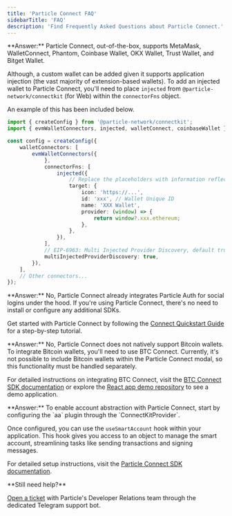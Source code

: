 ```yaml
---
title: 'Particle Connect FAQ'
sidebarTitle: 'FAQ'
description: 'Find Frequently Asked Questions about Particle Connect.'
---
```


<AccordionGroup>

<Accordion title="How do I add a custom wallet to Particle Connect?" icon="ethereum">
**Answer:** Particle Connect, out-of-the-box, supports MetaMask, WalletConnect, Phantom, Coinbase Wallet, OKX Wallet, Trust Wallet, and Bitget Wallet.

Although, a custom wallet can be added given it supports application injection (the vast majority of extension-based wallets). To add an injected wallet to Particle Connect, you'll need to place `injected` from `@particle-network/connectkit` (for Web) within the `connectorFns` object.

An example of this has been included below.
```ts
import { createConfig } from '@particle-network/connectkit';
import { evmWalletConnectors, injected, walletConnect, coinbaseWallet } from '@particle-network/connectkit/evm';

const config = createConfig({
    walletConnectors: [
        evmWalletConnectors({
            },
            connectorFns: [
                injected({
                    // Replace the placeholders with information reflecting the wallet you're including.
                    target: {
                        icon: 'https://...',
                        id: 'xxx', // Wallet Unique ID
                        name: 'XXX Wallet',
                        provider: (window) => {
                            return window?.xxx.ethereum;
                        },
                    },
                }),
            ],
            // EIP-6963: Multi Injected Provider Discovery, default true.
            multiInjectedProviderDiscovery: true,
        }),
    ],
    // Other connectors...
});
```
</Accordion>

<Accordion title="Do I need to use Particle Auth if I'm using Particle Connect?" icon="block-question">
  **Answer:** No, Particle Connect already integrates Particle Auth for social logins under the hood. If you're using Particle Connect, there's no need to install or configure any additional SDKs.

  <Tip>Get started with Particle Connect by following the [Connect Quickstart Guide](/guides/wallet-as-a-service/waas/connect/web-quickstart) for a step-by-step tutorial.</Tip>
</Accordion>

<Accordion title="Does Particle Connect include support for Bitcoin wallets through BTC Connect?" icon="bitcoin">
  **Answer:** No, Particle Connect does not natively support Bitcoin wallets. To integrate Bitcoin wallets, you'll need to use BTC Connect. Currently, it's not possible to include Bitcoin wallets within the Particle Connect modal, so this functionality must be handled separately.

  <Tip>For detailed instructions on integrating BTC Connect, visit the [BTC Connect SDK documentation](/api-reference/btc/desktop/web) or explore the [React app demo repository](https://github.com/Particle-Network/btc-connect-B2-react-app) to see a demo application.</Tip>
</Accordion>

<Accordion title="How do I use account abstraction with Particle Connect?" icon="file-user">
  **Answer:** To enable account abstraction with Particle Connect, start by configuring the `aa` plugin through the `ConnectKitProvider`. 

  Once configured, you can use the `useSmartAccount` hook within your application. This hook gives you access to an object to manage the smart account, streamlining tasks like sending transactions and signing messages.

  <Tip>For detailed setup instructions, visit the [Particle Connect SDK documentation](/api-reference/connect/desktop/web#account-abstraction).</Tip>
</Accordion>

</AccordionGroup>

<Note>
**Still need help?**

[Open a ticket](https://t.me/particle_developer_bot) with Particle's Developer Relations team through the dedicated Telegram support bot.
</Note>
